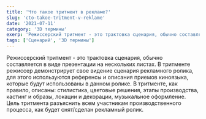 ```yaml
---
title: 'Что такое тритмент в рекламе?'
slug: 'cto-takoe-tritment-v-reklame'
date: '2021-07-11'
category: '3D термины'
exerp: 'Режиссерский тритмент - это трактовка сценария, обычно составляется в виде...'
tags: ['Сценарий', '3D термины']
---
```

Режиссерский тритмент - это трактовка сценария, обычно составляется в виде презентации на нескольких листах. В тритменте режиссер демонстрирует свое видение сценария рекламного ролика, для этого используются референсы и описания приемов киноязыка, которые будут использованы в данном ролике. В тритменте, как правило, описаны: стилистика, цветовые решения, этапы производства, кастинг и образы, локации и декорации, музыкальное оформление. Цель тритмента разъяснить всем участникам производственного процесса, как будет снят/сделан рекламный ролик. 